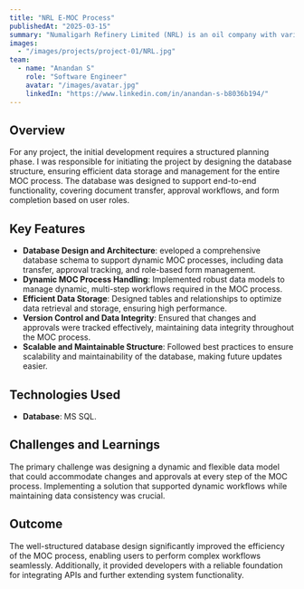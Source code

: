 ```yaml
---
title: "NRL E-MOC Process"
publishedAt: "2025-03-15"
summary: "Numaligarh Refinery Limited (NRL) is an oil company with various departments. The Management of Change (MOC) process involves transferring a set of documents from one department to another, with approval confirmation and the completion of forms based on the role."
images:
  - "/images/projects/project-01/NRL.jpg"
team:
  - name: "Anandan S"
    role: "Software Engineer"
    avatar: "/images/avatar.jpg"
    linkedIn: "https://www.linkedin.com/in/anandan-s-b8036b194/"
---
```


## Overview

For any project, the initial development requires a structured planning phase. I was responsible for initiating the project by designing the database structure, ensuring efficient data storage and management for the entire MOC process. The database was designed to support end-to-end functionality, covering document transfer, approval workflows, and form completion based on user roles.

## Key Features

- **Database Design and Architecture**: eveloped a comprehensive database schema to support dynamic MOC processes, including data transfer, approval tracking, and role-based form management.
- **Dynamic MOC Process Handling**: Implemented robust data models to manage dynamic, multi-step workflows required in the MOC process.
- **Efficient Data Storage**: Designed tables and relationships to optimize data retrieval and storage, ensuring high performance.
- **Version Control and Data Integrity**: Ensured that changes and approvals were tracked effectively, maintaining data integrity throughout the MOC process.
- **Scalable and Maintainable Structure**: Followed best practices to ensure scalability and maintainability of the database, making future updates easier.

## Technologies Used

- **Database**: MS SQL.

## Challenges and Learnings

The primary challenge was designing a dynamic and flexible data model that could accommodate changes and approvals at every step of the MOC process. Implementing a solution that supported dynamic workflows while maintaining data consistency was crucial.

## Outcome

The well-structured database design significantly improved the efficiency of the MOC process, enabling users to perform complex workflows seamlessly. Additionally, it provided developers with a reliable foundation for integrating APIs and further extending system functionality.